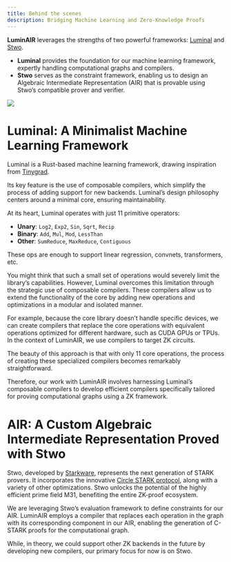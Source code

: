 ```yaml
---
title: Behind the scenes
description: Bridging Machine Learning and Zero-Knowledge Proofs
---
```


**LuminAIR** leverages the strengths of two powerful frameworks: [Luminal](https://github.com/jafioti/luminal) and [Stwo](https://github.com/starkware-libs/stwo). 

- **Luminal** provides the foundation for our machine learning framework, expertly handling computational graphs and compilers. 
- **Stwo** serves as the constraint framework, enabling us to design an Algebraic Intermediate Representation (AIR) that is provable using Stwo’s compatible prover and verifier.

<img className="w-full" src="/images/anatomy.png" />

# Luminal: A Minimalist Machine Learning Framework

Luminal is a Rust-based machine learning framework, drawing inspiration from [Tinygrad](https://github.com/tinygrad/tinygrad). 

Its key feature is the use of composable compilers, which simplify the process of adding support for new backends. Luminal’s design philosophy centers around a minimal core, ensuring maintainability.

At its heart, Luminal operates with just 11 primitive operators:
- **Unary**: `Log2`, `Exp2`, `Sin`, `Sqrt`, `Recip`
- **Binary**: `Add`, `Mul`, `Mod`, `LessThan`
- **Other**: `SumReduce`, `MaxReduce`, `Contiguous`

These ops are enough to support linear regression, convnets, transformers, etc.

You might think that such a small set of operations would severely limit the library’s capabilities. 
However, Luminal overcomes this limitation through the strategic use of composable compilers. 
These compilers allow us to extend the functionality of the core by adding new operations and optimizations in a modular and isolated manner.

For example, because the core library doesn’t handle specific devices, we can create compilers that replace the core operations with 
equivalent operations optimized for different hardware, such as CUDA GPUs or TPUs. In the context of LuminAIR, we use compilers to target ZK circuits. 

The beauty of this approach is that with only 11 core operations, the process of creating these specialized compilers becomes remarkably straightforward.

Therefore, our work with LuminAIR involves harnessing Luminal’s composable compilers to develop efficient compilers 
specifically tailored for proving computational graphs using a ZK framework.

# AIR: A Custom Algebraic Intermediate Representation Proved with Stwo

Stwo, developed by [Starkware](https://starkware.co/), represents the next generation of STARK provers. 
It incorporates the innovative [Circle STARK protocol](https://eprint.iacr.org/2024/278), along with a variety of other optimizations. 
Stwo unlocks the potential of the highly efficient prime field M31, benefiting the entire ZK-proof ecosystem.

We are leveraging Stwo’s evaluation framework to define constraints for our AIR. 
LuminAIR employs a compiler that replaces each operation in the graph with its corresponding component in our AIR, 
enabling the generation of C-STARK proofs for the computational graph.

While, in theory, we could support other ZK backends in the future by developing new compilers, our primary focus for now is on Stwo.
